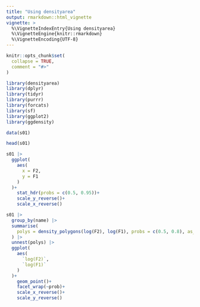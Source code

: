 ```yaml
---
title: "Using densityarea"
output: rmarkdown::html_vignette
vignette: >
  %\VignetteIndexEntry{Using densityarea}
  %\VignetteEngine{knitr::rmarkdown}
  %\VignetteEncoding{UTF-8}
---
```


```r
knitr::opts_chunk$set(
  collapse = TRUE,
  comment = "#>"
)
```

```r
library(densityarea)
library(dplyr)
library(tidyr)
library(purrr)
library(forcats)
library(sf)
library(ggplot2)
library(ggdensity)

data(s01)
```

```r
head(s01)
```

```r
s01 |> 
  ggplot(
    aes(
      x = F2,
      y = F1
    )
  )+
    stat_hdr(probs = c(0.5, 0.95))+
    scale_y_reverse()+
    scale_x_reverse()
```

```r
s01 |> 
  group_by(name) |> 
  summarise(
    polys = density_polygons(log(F2), log(F1), probs = c(0.5, 0.8), as_sf = F)
  ) |> 
  unnest(polys) |> 
  ggplot(
    aes(
      `log(F2)`,
      `log(F1)`
    )
  )+
    geom_point()+
    facet_wrap(~prob)+
    scale_x_reverse()+
    scale_y_reverse()
```
